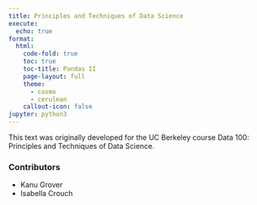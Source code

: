 ```yaml
---
title: Principles and Techniques of Data Science
execute:
  echo: true
format:
  html:
    code-fold: true
    toc: true
    toc-title: Pandas II
    page-layout: full
    theme:
      - cosmo
      - cerulean
    callout-icon: false
jupyter: python3
---
```


This text was originally developed for the UC Berkeley course Data 100: Principles and Techniques of Data Science.

### Contributors

- Kanu Grover
- Isabella Crouch


